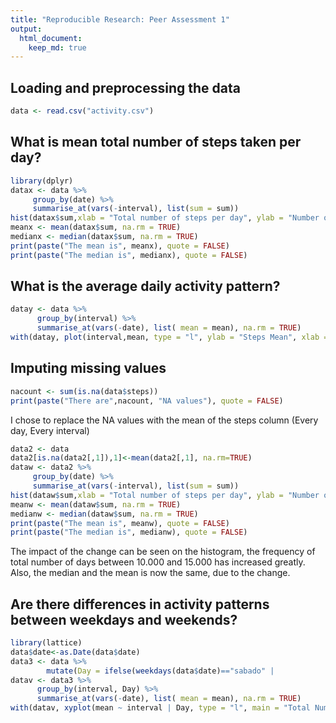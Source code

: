 ```yaml
---
title: "Reproducible Research: Peer Assessment 1"
output: 
  html_document:
    keep_md: true
---
```



## Loading and preprocessing the data

```r
data <- read.csv("activity.csv")
```

## What is mean total number of steps taken per day?

```r
library(dplyr)
datax <- data %>%
     group_by(date) %>%
     summarise_at(vars(-interval), list(sum = sum))
hist(datax$sum,xlab = "Total number of steps per day", ylab = "Number of days", main = "Total number of steps taken each day")
meanx <- mean(datax$sum, na.rm = TRUE)
medianx <- median(datax$sum, na.rm = TRUE)
print(paste("The mean is", meanx), quote = FALSE)
print(paste("The median is", medianx), quote = FALSE)
```

## What is the average daily activity pattern?

```r
datay <- data %>%
      group_by(interval) %>%
      summarise_at(vars(-date), list( mean = mean), na.rm = TRUE)
with(datay, plot(interval,mean, type = "l", ylab = "Steps Mean", xlab = "Interval", main = " Average Daily Activity"))
```

## Imputing missing values
```r
nacount <- sum(is.na(data$steps))
print(paste("There are",nacount, "NA values"), quote = FALSE)

```
I chose to replace the NA values with the mean of the steps column (Every day,
Every interval)

```r
data2 <- data
data2[is.na(data2[,1]),1]<-mean(data2[,1], na.rm=TRUE)
dataw <- data2 %>%
     group_by(date) %>%
     summarise_at(vars(-interval), list(sum = sum))
hist(dataw$sum,xlab = "Total number of steps per day", ylab = "Number of days", main = "Total number of steps taken each day")
meanw <- mean(dataw$sum, na.rm = TRUE)
medianw <- median(dataw$sum, na.rm = TRUE)
print(paste("The mean is", meanw), quote = FALSE)
print(paste("The median is", medianw), quote = FALSE)
```

The impact of the change can be seen on the histogram, the frequency of total number
of days between 10.000 and 15.000 has increased greatly. Also, the median and the
mean is now the same, due to the change.

## Are there differences in activity patterns between weekdays and weekends?

```r
library(lattice)
data$date<-as.Date(data$date)
data3 <- data %>%
        mutate(Day = ifelse(weekdays(data$date)=="sabado" |            weekdays(data$date)=="domingo", "Weekend", "Weekday"))
datav <- data3 %>%
      group_by(interval, Day) %>%
      summarise_at(vars(-date), list( mean = mean), na.rm = TRUE)
with(datav, xyplot(mean ~ interval | Day, type = "l", main = "Total Number of Steps within Intervals by dayType",xlab = "Daily Intervals", ylab = "Average Number of Steps"))
```

